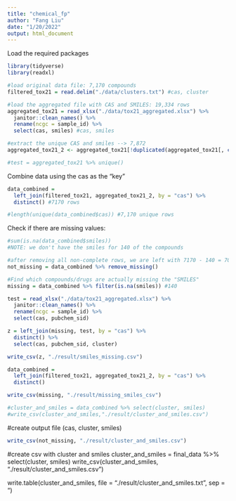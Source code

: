 ```yaml
---
title: "chemical_fp"
author: "Fang Liu"
date: "1/20/2022"
output: html_document
---
```


Load the required packages
```r
library(tidyverse)
library(readxl)
```


```r
#load original data file: 7,170 compounds
filtered_tox21 = read.delim("./data/clusters.txt") #cas, cluster

#load the aggregated file with CAS and SMILES: 19,334 rows
aggregated_tox21 = read_xlsx("./data/tox21_aggregated.xlsx") %>% 
  janitor::clean_names() %>% 
  rename(ncgc = sample_id) %>% 
  select(cas, smiles) #cas, smiles

#extract the unique CAS and smiles --> 7,872
aggregated_tox21_2 <- aggregated_tox21[!duplicated(aggregated_tox21[, c("cas", "smiles")]), ]

#test = aggregated_tox21 %>% unique()
```

Combine data using the cas as the "key"
```r
data_combined = 
  left_join(filtered_tox21, aggregated_tox21_2, by = "cas") %>% 
  distinct() #7170 rows

#length(unique(data_combined$cas)) #7,170 unique rows
```

Check if there are missing values:
```r
#sum(is.na(data_combined$smiles))
#NOTE: we don't have the smiles for 140 of the compounds

#after removing all non-complete rows, we are left with 7170 - 140 = 7030 observations...
not_missing = data_combined %>% remove_missing()

#Find which compounds/drugs are actually missing the "SMILES" 
missing = data_combined %>% filter(is.na(smiles)) #140
```

```r
test = read_xlsx("./data/tox21_aggregated.xlsx") %>% 
  janitor::clean_names() %>% 
  rename(ncgc = sample_id) %>% 
  select(cas, pubchem_sid)

z = left_join(missing, test, by = "cas") %>% 
  distinct() %>% 
  select(cas, pubchem_sid, cluster)

write_csv(z, "./result/smiles_missing.csv")

data_combined = 
  left_join(filtered_tox21, aggregated_tox21_2, by = "cas") %>% 
  distinct()

write_csv(missing, "./result/missing_smiles_csv")

#cluster_and_smiles = data_combined %>% select(cluster, smiles)
#write_csv(cluster_and_smiles,"./result/cluster_and_smiles.csv")
```


#create output file (cas, cluster, smiles)
```r
write_csv(not_missing, "./result/cluster_and_smiles.csv")
```


#create csv with cluster and smiles
cluster_and_smiles = final_data %>% select(cluster, smiles)
write_csv(cluster_and_smiles, "./result/cluster_and_smiles.csv")

write.table(cluster_and_smiles, file = "./result/cluster_and_smiles.txt", sep = "\t") 

